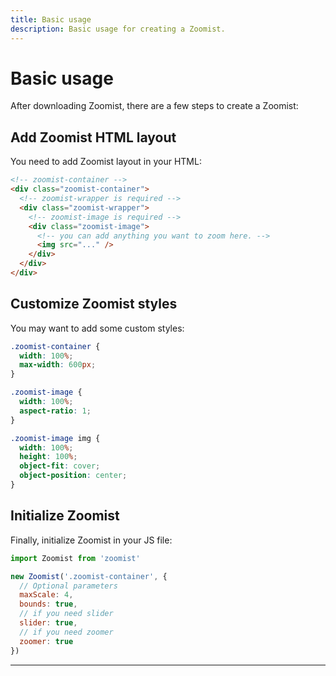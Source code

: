 ```yaml
---
title: Basic usage
description: Basic usage for creating a Zoomist.
---
```


# Basic usage

After downloading Zoomist, there are a few steps to create a Zoomist:

## Add Zoomist HTML layout

You need to add Zoomist layout in your HTML:

```html title="index.html"
<!-- zoomist-container -->
<div class="zoomist-container">
  <!-- zoomist-wrapper is required -->
  <div class="zoomist-wrapper">
    <!-- zoomist-image is required -->
    <div class="zoomist-image">
      <!-- you can add anything you want to zoom here. -->
      <img src="..." />
    </div>
  </div>
</div>
```

## Customize Zoomist styles

You may want to add some custom styles:

```css title="customize.css"
.zoomist-container {
  width: 100%;
  max-width: 600px;
}

.zoomist-image {
  width: 100%;
  aspect-ratio: 1;
}

.zoomist-image img {
  width: 100%;
  height: 100%;
  object-fit: cover;
  object-position: center;
}
```

## Initialize Zoomist

Finally, initialize Zoomist in your JS file:

```js title="main.js"
import Zoomist from 'zoomist'

new Zoomist('.zoomist-container', {
  // Optional parameters
  maxScale: 4,
  bounds: true,
  // if you need slider
  slider: true,
  // if you need zoomer
  zoomer: true
})
```


---